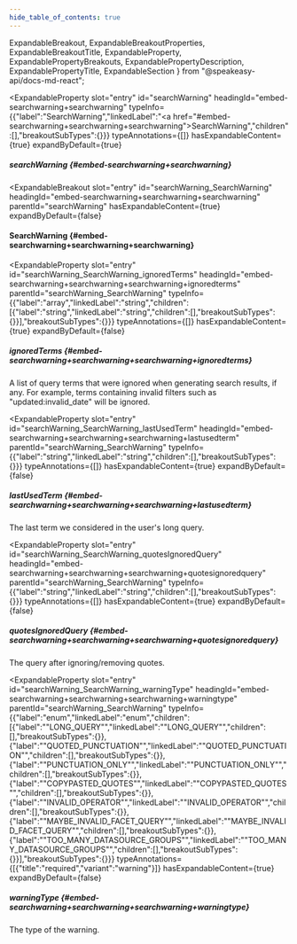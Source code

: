 ```yaml
---
hide_table_of_contents: true
---
```

  ExpandableBreakout,
  ExpandableBreakoutProperties,
  ExpandableBreakoutTitle,
  ExpandableProperty,
  ExpandablePropertyBreakouts,
  ExpandablePropertyDescription,
  ExpandablePropertyTitle,
  ExpandableSection
} from "@speakeasy-api/docs-md-react";

<ExpandableSection>

<ExpandableProperty
  slot="entry"
  id="searchWarning"
  headingId="embed-searchwarning+searchwarning"
  typeInfo={{"label":"SearchWarning","linkedLabel":"<a href=\"#embed-searchwarning+searchwarning+searchwarning\">SearchWarning</a>","children":[],"breakoutSubTypes":{}}}
  typeAnnotations={[]}
  hasExpandableContent={true}
  expandByDefault={true}
>

<ExpandablePropertyTitle slot="title">

##### searchWarning \{#embed-searchwarning+searchwarning\}

</ExpandablePropertyTitle>

<ExpandablePropertyBreakouts slot="breakouts">

<ExpandableBreakout
  slot="entry"
  id="searchWarning_SearchWarning"
  headingId="embed-searchwarning+searchwarning+searchwarning"
  parentId="searchWarning"
  hasExpandableContent={true}
  expandByDefault={false}
>

<ExpandableBreakoutTitle slot="title">

#### SearchWarning \{#embed-searchwarning+searchwarning+searchwarning\}

</ExpandableBreakoutTitle>

<ExpandableBreakoutProperties slot="properties">

<ExpandableProperty
  slot="entry"
  id="searchWarning_SearchWarning_ignoredTerms"
  headingId="embed-searchwarning+searchwarning+searchwarning+ignoredterms"
  parentId="searchWarning_SearchWarning"
  typeInfo={{"label":"array","linkedLabel":"string","children":[{"label":"string","linkedLabel":"string","children":[],"breakoutSubTypes":{}}],"breakoutSubTypes":{}}}
  typeAnnotations={[]}
  hasExpandableContent={true}
  expandByDefault={false}
>

<ExpandablePropertyTitle slot="title">

##### ignoredTerms \{#embed-searchwarning+searchwarning+searchwarning+ignoredterms\}

</ExpandablePropertyTitle>

<ExpandablePropertyDescription slot="description">

A list of query terms that were ignored when generating search results, if any. For example, terms containing invalid filters such as "updated:invalid_date" will be ignored.

</ExpandablePropertyDescription>

</ExpandableProperty>

<ExpandableProperty
  slot="entry"
  id="searchWarning_SearchWarning_lastUsedTerm"
  headingId="embed-searchwarning+searchwarning+searchwarning+lastusedterm"
  parentId="searchWarning_SearchWarning"
  typeInfo={{"label":"string","linkedLabel":"string","children":[],"breakoutSubTypes":{}}}
  typeAnnotations={[]}
  hasExpandableContent={true}
  expandByDefault={false}
>

<ExpandablePropertyTitle slot="title">

##### lastUsedTerm \{#embed-searchwarning+searchwarning+searchwarning+lastusedterm\}

</ExpandablePropertyTitle>

<ExpandablePropertyDescription slot="description">

The last term we considered in the user's long query.

</ExpandablePropertyDescription>

</ExpandableProperty>

<ExpandableProperty
  slot="entry"
  id="searchWarning_SearchWarning_quotesIgnoredQuery"
  headingId="embed-searchwarning+searchwarning+searchwarning+quotesignoredquery"
  parentId="searchWarning_SearchWarning"
  typeInfo={{"label":"string","linkedLabel":"string","children":[],"breakoutSubTypes":{}}}
  typeAnnotations={[]}
  hasExpandableContent={true}
  expandByDefault={false}
>

<ExpandablePropertyTitle slot="title">

##### quotesIgnoredQuery \{#embed-searchwarning+searchwarning+searchwarning+quotesignoredquery\}

</ExpandablePropertyTitle>

<ExpandablePropertyDescription slot="description">

The query after ignoring/removing quotes.

</ExpandablePropertyDescription>

</ExpandableProperty>

<ExpandableProperty
  slot="entry"
  id="searchWarning_SearchWarning_warningType"
  headingId="embed-searchwarning+searchwarning+searchwarning+warningtype"
  parentId="searchWarning_SearchWarning"
  typeInfo={{"label":"enum","linkedLabel":"enum","children":[{"label":"\"LONG_QUERY\"","linkedLabel":"\"LONG_QUERY\"","children":[],"breakoutSubTypes":{}},{"label":"\"QUOTED_PUNCTUATION\"","linkedLabel":"\"QUOTED_PUNCTUATION\"","children":[],"breakoutSubTypes":{}},{"label":"\"PUNCTUATION_ONLY\"","linkedLabel":"\"PUNCTUATION_ONLY\"","children":[],"breakoutSubTypes":{}},{"label":"\"COPYPASTED_QUOTES\"","linkedLabel":"\"COPYPASTED_QUOTES\"","children":[],"breakoutSubTypes":{}},{"label":"\"INVALID_OPERATOR\"","linkedLabel":"\"INVALID_OPERATOR\"","children":[],"breakoutSubTypes":{}},{"label":"\"MAYBE_INVALID_FACET_QUERY\"","linkedLabel":"\"MAYBE_INVALID_FACET_QUERY\"","children":[],"breakoutSubTypes":{}},{"label":"\"TOO_MANY_DATASOURCE_GROUPS\"","linkedLabel":"\"TOO_MANY_DATASOURCE_GROUPS\"","children":[],"breakoutSubTypes":{}}],"breakoutSubTypes":{}}}
  typeAnnotations={[{"title":"required","variant":"warning"}]}
  hasExpandableContent={true}
  expandByDefault={false}
>

<ExpandablePropertyTitle slot="title">

##### warningType \{#embed-searchwarning+searchwarning+searchwarning+warningtype\}

</ExpandablePropertyTitle>

<ExpandablePropertyDescription slot="description">

The type of the warning.

</ExpandablePropertyDescription>

</ExpandableProperty>

</ExpandableBreakoutProperties>

</ExpandableBreakout>

</ExpandablePropertyBreakouts>

</ExpandableProperty>

</ExpandableSection>